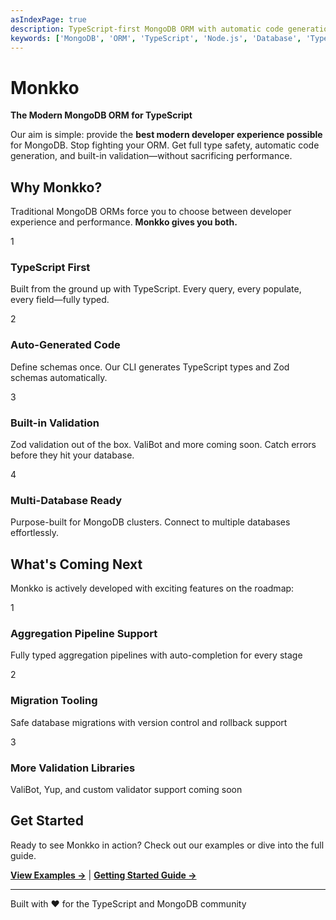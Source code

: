 ```yaml
---
asIndexPage: true
description: TypeScript-first MongoDB ORM with automatic code generation, Zod validation, and built for multi-database clusters
keywords: ['MongoDB', 'ORM', 'TypeScript', 'Node.js', 'Database', 'Type Safety', 'Performance', 'Code Generation', 'Zod', 'Validation']
---
```


# Monkko

**The Modern MongoDB ORM for TypeScript**

Our aim is simple: provide the **best modern developer experience possible** for MongoDB. Stop fighting your ORM. Get full type safety, automatic code generation, and built-in validation—without sacrificing performance.

## Why Monkko?

Traditional MongoDB ORMs force you to choose between developer experience and performance. **Monkko gives you both.**

<div style={{display: 'grid', gap: '1.5rem', marginTop: '2rem'}}>
  <div style={{display: 'flex', gap: '1rem', alignItems: 'start'}}>
    <div style={{
      backgroundColor: '#0070f3', 
      color: 'white', 
      borderRadius: '50%', 
      width: '2.5rem', 
      height: '2.5rem', 
      display: 'flex', 
      alignItems: 'center', 
      justifyContent: 'center', 
      fontWeight: 'bold',
      flexShrink: 0
    }}>1</div>
    <div>
      <h3 style={{marginTop: 0}}>TypeScript First</h3>
      <p>Built from the ground up with TypeScript. Every query, every populate, every field—fully typed.</p>
    </div>
  </div>

  <div style={{display: 'flex', gap: '1rem', alignItems: 'start'}}>
    <div style={{
      backgroundColor: '#0070f3', 
      color: 'white', 
      borderRadius: '50%', 
      width: '2.5rem', 
      height: '2.5rem', 
      display: 'flex', 
      alignItems: 'center', 
      justifyContent: 'center', 
      fontWeight: 'bold',
      flexShrink: 0
    }}>2</div>
    <div>
      <h3 style={{marginTop: 0}}>Auto-Generated Code</h3>
      <p>Define schemas once. Our CLI generates TypeScript types and Zod schemas automatically.</p>
    </div>
  </div>

  <div style={{display: 'flex', gap: '1rem', alignItems: 'start'}}>
    <div style={{
      backgroundColor: '#0070f3', 
      color: 'white', 
      borderRadius: '50%', 
      width: '2.5rem', 
      height: '2.5rem', 
      display: 'flex', 
      alignItems: 'center', 
      justifyContent: 'center', 
      fontWeight: 'bold',
      flexShrink: 0
    }}>3</div>
    <div>
      <h3 style={{marginTop: 0}}>Built-in Validation</h3>
      <p>Zod validation out of the box. ValiBot and more coming soon. Catch errors before they hit your database.</p>
    </div>
  </div>

  <div style={{display: 'flex', gap: '1rem', alignItems: 'start'}}>
    <div style={{
      backgroundColor: '#0070f3', 
      color: 'white', 
      borderRadius: '50%', 
      width: '2.5rem', 
      height: '2.5rem', 
      display: 'flex', 
      alignItems: 'center', 
      justifyContent: 'center', 
      fontWeight: 'bold',
      flexShrink: 0
    }}>4</div>
    <div>
      <h3 style={{marginTop: 0}}>Multi-Database Ready</h3>
      <p>Purpose-built for MongoDB clusters. Connect to multiple databases effortlessly.</p>
    </div>
  </div>
</div>

## What's Coming Next

Monkko is actively developed with exciting features on the roadmap:

<div style={{display: 'grid', gap: '1.5rem', marginTop: '2rem'}}>
  <div style={{display: 'flex', gap: '1rem', alignItems: 'start'}}>
    <div style={{
      backgroundColor: '#8b5cf6', 
      color: 'white', 
      borderRadius: '50%', 
      width: '2.5rem', 
      height: '2.5rem', 
      display: 'flex', 
      alignItems: 'center', 
      justifyContent: 'center', 
      fontWeight: 'bold',
      flexShrink: 0
    }}>1</div>
    <div>
      <h3 style={{marginTop: 0}}>Aggregation Pipeline Support</h3>
      <p>Fully typed aggregation pipelines with auto-completion for every stage</p>
    </div>
  </div>

  <div style={{display: 'flex', gap: '1rem', alignItems: 'start'}}>
    <div style={{
      backgroundColor: '#8b5cf6', 
      color: 'white', 
      borderRadius: '50%', 
      width: '2.5rem', 
      height: '2.5rem', 
      display: 'flex', 
      alignItems: 'center', 
      justifyContent: 'center', 
      fontWeight: 'bold',
      flexShrink: 0
    }}>2</div>
    <div>
      <h3 style={{marginTop: 0}}>Migration Tooling</h3>
      <p>Safe database migrations with version control and rollback support</p>
    </div>
  </div>

  <div style={{display: 'flex', gap: '1rem', alignItems: 'start'}}>
    <div style={{
      backgroundColor: '#8b5cf6', 
      color: 'white', 
      borderRadius: '50%', 
      width: '2.5rem', 
      height: '2.5rem', 
      display: 'flex', 
      alignItems: 'center', 
      justifyContent: 'center', 
      fontWeight: 'bold',
      flexShrink: 0
    }}>3</div>
    <div>
      <h3 style={{marginTop: 0}}>More Validation Libraries</h3>
      <p>ValiBot, Yup, and custom validator support coming soon</p>
    </div>
  </div>
</div>

## Get Started

Ready to see Monkko in action? Check out our examples or dive into the full guide.

[**View Examples →**](/examples) | [**Getting Started Guide →**](/getting-started)

---

Built with ❤️ for the TypeScript and MongoDB community
